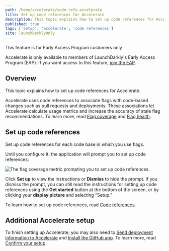 ```yaml
---
path: /home/accelerate/code-refs-accelerate
title: Set up code references for Accelerate
description: This topic explains how to set up code references for Accelerate.
published: true
tags: ['setup', 'accelerate', 'code references']
site: launchDarklyOnly
---
```


<Callout intent="info">
  <CalloutTitle>This feature is for Early Access Program customers only</CalloutTitle>
  <CalloutDescription>

Accelerate is only available to members of LaunchDarkly's Early Access Program (EAP). If you want access to this feature, [join the EAP](https://launchdarkly.com/eap).

  </CalloutDescription>
</Callout>

## Overview

This topic explains how to set up code references for Accelerate.

Accelerate uses code references to associate flags with code-based changes such as pull requests and deployments. These associations let Accelerate calculate usage metrics and increase the accuracy of stale flag recommendations. To learn more, read [Flag coverage](/home/accelerate/accelerate-metrics/flag-coverage) and [Flag health](/home/accelerate/accelerate-metrics/flag-health).

## Set up code references

Set up code references for each code base in which you use flags.

Until you configure it, the application will prompt you to set up code references:

![The flag coverage metric prompting you to set up code references.](accelerate-flag-coverage-setup.png)

Click **Set up** to view the instructions or **Dismiss** to hide the prompt. If you dismiss the prompt, you can still read the instructions for setting up code references using the **Get started** button at the bottom of the screen, or by clicking your **display picture** and selecting "Setup."

To learn how to set up code references, read [Code references](/home/code/code-references).

## Additional Accelerate setup

To finish setting up Accelerate, you may also need to [Send deployment information to Accelerate](/home/accelerate/config-deployment-accelerate) and [Install the GitHub app](/home/accelerate/github-app-accelerate). To learn more, read [Confirm your setup](/home/accelerate/get-started-accelerate#confirm-your-setup).

